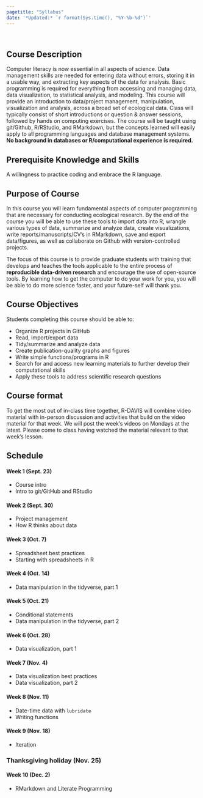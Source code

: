 ```yaml
---
pagetitle: "Syllabus"
date: '*Updated:* `r format(Sys.time(), "%Y-%b-%d")`'
---
```


<br>

## Course Description

Computer literacy is now essential in all aspects of science. Data management skills are needed for entering data without errors, storing it in a usable way, and extracting key aspects of the data for analysis. Basic programming is required for everything from accessing and managing data, data visualization, to statistical analysis, and modeling. This course will provide an introduction to data/project management, manipulation, visualization and analysis, across a broad set of ecological data. Class will typically consist of short introductions or question & answer sessions, followed by hands on computing exercises. The course will be taught using git/Github, R/RStudio, and RMarkdown, but the concepts learned will easily apply to all programming languages and database management systems. **No background in databases or R/computational experience is required.**

## Prerequisite Knowledge and Skills

A willingness to practice coding and embrace the R language.

## Purpose of Course

In this course you will learn fundamental aspects of computer programming that are necessary for conducting ecological research. By the end of the course you will be able to use these tools to import data into R, wrangle various types of data, summarize and analyze data, create visualizations, write reports/manuscripts/CV’s in RMarkdown, save and export data/figures, as well as collaborate on Github with version-controlled projects.  

The focus of this course is to provide graduate students with training that develops and teaches the tools applicable to the entire process of **reproducible data-driven research** and encourage the use of open-source tools. By learning how to get the computer to do your work for you, you will be able to do more science faster, and your future-self will thank you.

## Course Objectives

Students completing this course should be able to:

 - Organize R projects in GitHub
 - Read, import/export data
 - Tidy/summarize and analyze data
 - Create publication-quality graphs and figures
 - Write simple functions/programs in R
 - Search for and access new learning materials to further develop their computational skills
 - Apply these tools to address scientific research questions

## Course format  

To get the most out of in-class time together, R-DAVIS will combine video material with in-person discussion and activities that build on the video material for that week. We will post the week's videos on Mondays at the latest. Please come to class having watched the material relevant to that week's lesson.


## Schedule

#### Week 1 (Sept. 23)
- Course intro
- Intro to git/GitHub and RStudio

#### Week 2 (Sept. 30)
- Project management
- How R thinks about data
 
#### Week 3 (Oct. 7)
- Spreadsheet best practices
- Starting with spreadsheets in R

#### Week 4 (Oct. 14)
- Data manipulation in the tidyverse, part 1

#### Week 5 (Oct. 21)
- Conditional statements
- Data manipulation in the tidyverse, part 2

#### Week 6 (Oct. 28)
- Data visualization, part 1

#### Week 7 (Nov. 4)
- Data visualization best practices
- Data visualization, part 2

#### Week 8 (Nov. 11)
- Date-time data with `lubridate`
- Writing functions

#### Week 9 (Nov. 18)
- Iteration

### Thanksgiving holiday (Nov. 25)  

#### Week 10 (Dec. 2)
- RMarkdown and Literate Programming
